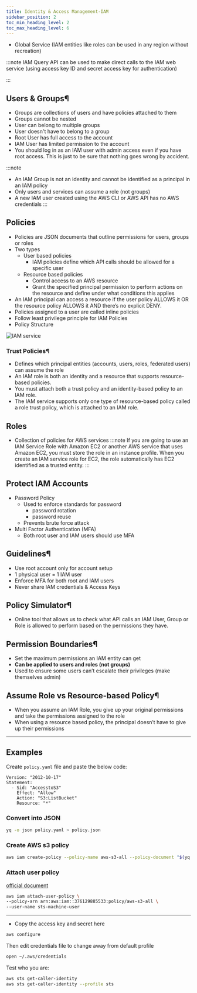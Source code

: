 ```yaml
---
title: Identity & Access Management-IAM
sidebar_position: 2
toc_min_heading_level: 2
toc_max_heading_level: 6
---
```


<TOCInline toc={toc} minHeadingLevel={2} maxHeadingLevel={6} />

- Global Service (IAM entities like roles can be used in any region without recreation)

:::note
IAM Query API can be used to make direct calls to the IAM web service (using access key ID and secret access key for authentication)

:::

## Users & Groups¶

- Groups are collections of users and have policies attached to them
- Groups cannot be nested
- User can belong to multiple groups
- User doesn't have to belong to a group
- Root User has full access to the account
- IAM User has limited permission to the account
- You should log in as an IAM user with admin access even if you have root access. This is just to be sure that nothing goes wrong by accident.

:::note
- An IAM Group is not an identity and cannot be identified as a principal in an IAM policy
- Only users and services can assume a role (not groups)
- A new IAM user created using the AWS CLI or AWS API has no AWS credentials
:::

## Policies
- Policies are JSON documents that outline permissions for users, groups or roles
- Two types
  - User based policies
    - IAM policies define which API calls should be allowed for a specific user
  - Resource based policies
    - Control access to an AWS resource
    - Grant the specified principal permission to perform actions on the resource and define under what conditions this applies
- An IAM principal can access a resource if the user policy ALLOWS it OR the resource policy ALLOWS it AND there’s no explicit DENY.
- Policies assigned to a user are called inline policies
- Follow least privilege principle for IAM Policies
- Policy Structure


![IAM service](/img/iam.jpg)

### Trust Policies¶
- Defines which principal entities (accounts, users, roles, federated users) can assume the role
- An IAM role is both an identity and a resource that supports resource-based policies.
- You must attach both a trust policy and an identity-based policy to an IAM role.
- The IAM service supports only one type of resource-based policy called a role trust policy, which is attached to an IAM role.

## Roles
- Collection of policies for AWS services
:::note
If you are going to use an IAM Service Role with Amazon EC2 or another AWS service that uses Amazon EC2, you must store the role in an instance profile. When you create an IAM service role for EC2, the role automatically has EC2 identified as a trusted entity.
:::

## Protect IAM Accounts
- Password Policy
  - Used to enforce standards for password
    - password rotation
    - password reuse
  - Prevents brute force attack
- Multi Factor Authentication (MFA)
  - Both root user and IAM users should use MFA

## Guidelines¶
- Use root account only for account setup
- 1 physical user = 1 IAM user
- Enforce MFA for both root and IAM users
- Never share lAM credentials & Access Keys

## Policy Simulator¶
- Online tool that allows us to check what API calls an IAM User, Group or Role is allowed to perform based on the permissions they have.

## Permission Boundaries¶
- Set the maximum permissions an IAM entity can get
- **Can be applied to users and roles (not groups)**
- Used to ensure some users can’t escalate their privileges (make themselves admin)
## Assume Role vs Resource-based Policy¶
- When you assume an IAM Role, you give up your original permissions and take the permissions assigned to the role
- When using a resource based policy, the principal doesn’t have to give up their permissions

---
## Examples

Create `policy.yaml` file and paste the below code:
```
Version: "2012-10-17"
Statement:
  - Sid: "AccesstoS3"
    Effect: "Allow"
    Action: "S3:ListBucket"
    Resource: "*"
```

### Convert into JSON
```sh
yq -o json policy.yaml > policy.json
```

### Create AWS s3 policy

```sh
aws iam create-policy --policy-name aws-s3-all --policy-document "$(yq -o json policy.yaml)"
```

### Attach user policy 
[official document](https://awscli.amazonaws.com/v2/documentation/api/latest/reference/iam/attach-user-policy.html#examples)

```sh
aws iam attach-user-policy \
--policy-arn arn:aws:iam::376129885533:policy/aws-s3-all \
--user-name sts-machine-user
```

---
- Copy the access key and secret here

```sh
aws configure
```

Then edit credentials file to change away from default profile

```sh
open ~/.aws/credentials 
```

Test who you are:

```sh
aws sts get-caller-identity
aws sts get-caller-identity --profile sts